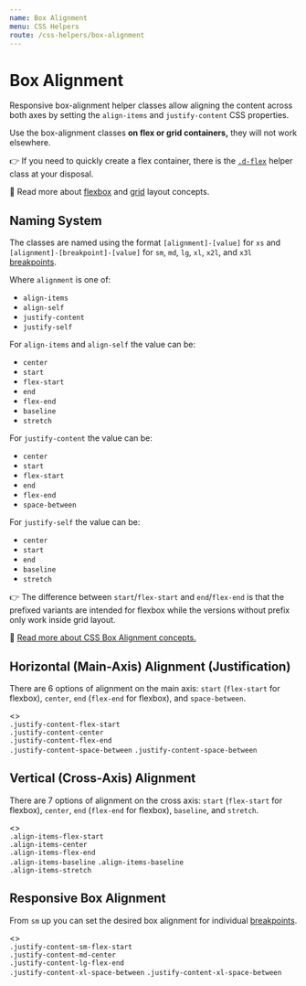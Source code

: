 ```yaml
---
name: Box Alignment
menu: CSS Helpers
route: /css-helpers/box-alignment
---
```


# Box Alignment


Responsive box-alignment helper classes allow aligning the content across both
axes by setting the `align-items` and `justify-content` CSS properties.

Use the box-alignment classes **on flex or grid containers,** they will not work
elsewhere.

👉 If you need to quickly create a flex container, there is the
[`.d-flex`](/css-helpers/display) helper class at your disposal.

📖 Read more about [flexbox] and [grid] layout concepts.

## Naming System

The classes are named using the format `[alignment]-[value]` for `xs` and
`[alignment]-[breakpoint]-[value]` for `sm`, `md`, `lg`, `xl`, `x2l`, and
`x3l` [breakpoints](/foundation/breakpoints).

Where `alignment` is one of:

- `align-items`
- `align-self`
- `justify-content`
- `justify-self`

For `align-items` and `align-self` the value can be:

- `center`
- `start`
- `flex-start`
- `end`
- `flex-end`
- `baseline`
- `stretch`

For `justify-content` the value can be:

- `center`
- `start`
- `flex-start`
- `end`
- `flex-end`
- `space-between`

For `justify-self` the value can be:

- `center`
- `start`
- `end`
- `baseline`
- `stretch`

👉 The difference between `start`/`flex-start` and `end`/`flex-end` is that the
prefixed variants are intended for flexbox while the versions without prefix
only work inside grid layout.

📖 [Read more about CSS Box Alignment concepts.][box-alignment]

## Horizontal (Main-Axis) Alignment (Justification)

There are 6 options of alignment on the main axis: `start` (`flex-start` for
flexbox), `center`, `end` (`flex-end` for flexbox), and `space-between`.

<Playground>
  <>
    <div className="d-flex justify-content-flex-start">
      <Placeholder bordered>
        <code>.justify-content-flex-start</code>
      </Placeholder>
    </div>
    <div className="d-flex justify-content-center">
      <Placeholder bordered>
        <code>.justify-content-center</code>
      </Placeholder>
    </div>
    <div className="d-flex justify-content-flex-end">
      <Placeholder bordered>
        <code>.justify-content-flex-end</code>
      </Placeholder>
    </div>
    <div className="d-flex justify-content-space-between">
      <Placeholder bordered>
        <code>.justify-content-space-between</code>
      </Placeholder>
      <Placeholder bordered>
        <code>.justify-content-space-between</code>
      </Placeholder>
    </div>
  </>
</Playground>

## Vertical (Cross-Axis) Alignment

There are 7 options of alignment on the cross axis: `start` (`flex-start` for
flexbox), `center`, `end` (`flex-end` for flexbox), `baseline`, and `stretch`.

<Playground>
  <>
    <Placeholder bordered>
      <div className="d-flex align-items-flex-start" style={{ height: '6rem' }}>
        <Placeholder bordered>
          <code>.align-items-flex-start</code>
        </Placeholder>
      </div>
    </Placeholder>
    <Placeholder bordered>
      <div className="d-flex align-items-center" style={{ height: '6rem' }}>
        <Placeholder bordered>
          <code>.align-items-center</code>
        </Placeholder>
      </div>
    </Placeholder>
    <Placeholder bordered>
      <div className="d-flex align-items-flex-end" style={{ height: '6rem' }}>
        <Placeholder bordered>
          <code>.align-items-flex-end</code>
        </Placeholder>
      </div>
    </Placeholder>
    <Placeholder bordered>
      <div className="d-flex align-items-baseline" style={{ height: '6rem' }}>
        <Placeholder bordered>
          <code>.align-items-baseline</code>
        </Placeholder>
        <Placeholder bordered>
          <code style={{ lineHeight: 4 }}>.align-items-baseline</code>
        </Placeholder>
      </div>
    </Placeholder>
    <Placeholder bordered>
      <div className="d-flex align-items-stretch" style={{ height: '6rem' }}>
        <Placeholder bordered>
          <code>.align-items-stretch</code>
        </Placeholder>
      </div>
    </Placeholder>
  </>
</Playground>

## Responsive Box Alignment

From `sm` up you can set the desired box alignment for individual
[breakpoints](/foundation/breakpoints).

<Playground>
  <>
    <div className="d-flex justify-content-sm-flex-start">
      <Placeholder bordered>
        <code>.justify-content-sm-flex-start</code>
      </Placeholder>
    </div>
    <div className="d-flex justify-content-md-center">
      <Placeholder bordered>
        <code>.justify-content-md-center</code>
      </Placeholder>
    </div>
    <div className="d-flex justify-content-lg-flex-end">
      <Placeholder bordered>
        <code>.justify-content-lg-flex-end</code>
      </Placeholder>
    </div>
    <div className="d-flex justify-content-xl-space-between">
      <Placeholder bordered>
        <code>.justify-content-xl-space-between</code>
      </Placeholder>
      <Placeholder bordered>
        <code>.justify-content-xl-space-between</code>
      </Placeholder>
    </div>
  </>
</Playground>

[flexbox]: https://developer.mozilla.org/en-US/docs/Learn/CSS/CSS_layout/Flexbox
[grid]: https://developer.mozilla.org/en-US/docs/Learn/CSS/CSS_layout/Grids
[box-alignment]: https://developer.mozilla.org/en-US/docs/Web/CSS/CSS_Box_Alignment
